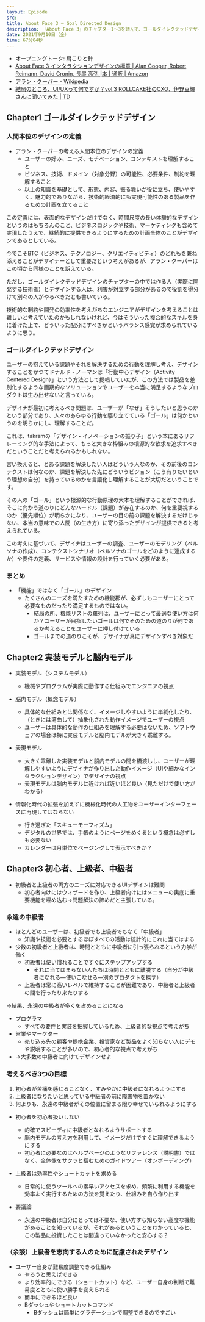 ```yaml
---
layout: Episode
src: 
title: About Face 3 — Goal Directed Design
description: 「About Face 3」のチャプター1〜3を読んで、ゴールダイレクテッドデザインの考え方について話しました。
date: 2021年9月10日（金）
time: 67分04秒
---
```


- オープニングトーク: 肩こりと針
- [About Face 3 インタラクションデザインの極意 | Alan Cooper, Robert Reimann, David Cronin, 長尾 高弘 |本 | 通販 | Amazon](https://www.amazon.co.jp/dp/4048672452)
- [アラン・クーパー - Wikipedia](https://ja.wikipedia.org/wiki/%E3%82%A2%E3%83%A9%E3%83%B3%E3%83%BB%E3%82%AF%E3%83%BC%E3%83%91%E3%83%BC)
- [結局のところ、UI/UXって何ですか？vol.3 ROLLCAKE社のCXO、伊野亘輝さんに聞いてみた | TD](https://www.td-media.net/interview/what-is-ui-ux-vol-3/)

## Chapter1 ゴールダイレクテッドデザイン
### 人間本位のデザインの定義
- アラン・クーパーの考える人間本位のデザインの定義
    - ユーザーの好み、ニーズ、モチベーション、コンテキストを理解すること
    - ビジネス、技術、ドメイン（対象分野）の可能性、必要条件、制約を理解すること
    - 以上の知識を基礎として、形態、内容、振る舞いが役に立ち、使いやすく、魅力的でありながら、技術的経済的にも実現可能性のある製品を作るための計画を立てること

この定義には、表面的なデザインだけでなく、時間尺度の長い体験的なデザインというのはもちろんのこと、ビジネスロジックや技術、マーケティングも含めて実現したうえで、継続的に提供できるようにするための計画全体のことがデザインであるとしている。

今でこそBTC（ビジネス、テクノロジー、クリエイティビティ）のどれもを兼ね添えることがデザイナーとして重要だという考えがあるが、アラン・クーパーはこの頃から同様のことを訴えている。

ただし、ゴールダイレクテッドデザインのチャプターの中では作る人（実際に開発する技術者）とデザインする人は、利害が対立する部分があるので役割を得分けて別々の人がやるべきだとも書いている。

技術的な制約や開発の効率性を考えがちなエンジニアがデザインを考えることは難しいと考えていたのかもしれないけれど、今はそういった複合的なスキルを身に着けた上で、どういった配分にすべきかというバランス感覚が求められているように思う。

### ゴールダイレクテッドデザイン
ユーザーの抱えている課題やそれを解決するための行動を理解し考え、デザインすることをかつてドナルド・ノーマンは「行動中心デザイン（Activity Centered Design）」という方法として提唱していたが、この方法では製品を差別化するような画期的なソリューションやユーザーを本当に満足するようなプロダクトは生み出せないと言っている。

デザイナが最初に考えるべき問題は、ユーザーが「なぜ」そうしたいと思うのかという部分であり、人々のあらゆる行動を駆り立てている「ゴール」は何かというのを明らかにし、理解することだ。

これは、takramの「デザイン・イノベーションの振り子」という本にあるリフレーミング的な手法によって、もっと大きな枠組みの根源的な欲求を追求すべきだということだと考えられるかもしれない。

言い換えると、とある課題を解決したい人はどういう人なのか、その前後のコンテクストは何なのか、課題を解決した先にどういうビジョン（こう有りたいという理想の自分）を持っているのかを言語化し理解することが大切だということです。

その人の「ゴール」という根源的な行動原理の大本を理解することができれば、そこに向かう道のりにどんなハードル（課題）が存在するのか、何を重要視するのか（優先順位）が明らかになり、ユーザーの目の前の課題を解決するだけじゃない、本当の意味での人間（の生き方）に寄り添ったデザインが提供できると考えられている。

この考えに基づいて、デザイナはユーザーの調査、ユーザーのモデリング（ペルソナの作成）、コンテクストシナリオ（ペルソナのゴールをどのように達成するか）や要件の定義、サービスや情報の設計を行っていく必要がある。

### まとめ
- 「機能」ではなく「ゴール」のデザイン
    - たくさんのニーズを満たすための機能郡が、必ずしもユーザーにとって必要なものだったり満足するものではない。
        - 結局の所、機能リストの羅列は、ユーザーにとって最適な使い方は何か？ユーザーが目指したいゴールは何でそのための道のりが何であるか考えることをユーザーに押し付けている
        - ゴールまでの道のりこそが、デザイナが真にデザインすべき対象だ


## Chapter2 実装モデルと脳内モデル
- 実装モデル（システムモデル）
    - 機械やプログラムが実際に動作する仕組みでエンジニアの視点
- 脳内モデル（概念モデル）
    - 具体的な仕組みとは関係なく、イメージしやすいように単純化したり、（ときには湾曲して）抽象化された動作イメージでユーザーの視点
    - ユーザーは具体的な動作の仕組みを理解する必要はないため、ソフトウェアの場合は特に実装モデルと脳内モデルが大きく乖離する。
- 表現モデル
    -  大きく乖離した実装モデルと脳内モデルの間を橋渡しし、ユーザーが理解しやすいようにデザイナが作り出した動作イメージ（UIや細かなインタラクションデザイン）でデザイナの視点
    - 表現モデルは脳内モデルに近ければ近いほど良い（見ただけで使い方がわかる）


- 情報化時代の拡張を加えずに機械化時代の人工物をユーザーインターフェースに再現してはならない
    - 行き過ぎた「スキューモーフィズム」
    - デジタルの世界では、手帳のようにページをめくるという概念は必ずしも必要ない
    - カレンダーは月単位でページングして表示すべきか？



## Chapter3 初心者、上級者、中級者
- 初級者と上級者の両方のニーズに対応できるUIデザインは難問
    - 初心者向けにはウィザードを作り、上級者向けにはメニューの奥底に重要機能を埋め込む→問題解決の諦めだと主張している。


### 永遠の中級者
- ほとんどのユーザーは、初級者でも上級者でもなく「中級者」
    - 知識や技術を必要とするほぼすべての活動は統計的にこれに当てはまる
- 少数の初級者と上級者は、時間とともに中級者に引っ張られるという力学が働く
    - 初級者は使い慣れることですぐにステップアップする
        - それに当てはまらない人たちは時間とともに離脱する（自分が中級者になれる—使いこなせる—別のプロダクトを探す）
    - 上級者は常に高いレベルで維持することが困難であり、中級者と上級者の間を行ったり来たりする

→結果、永遠の中級者が多くを占めることになる


- プログラマ
    - すべての要件と実装を把握しているため、上級者的な視点で考えがち
- 営業やマーケター
    - 売り込み先の顧客や提携企業、投資家など製品をよく知らない人にデモや説明することが多いので、初心者的な視点で考えがち
- →大多数の中級者に向けてデザインせよ


### 考えるべき3つの目標
1. 初心者が苦痛を感じることなく、すみやかに中級者になれるようにする
2. 上級者になりたいと思っている中級者の前に障害物を置かない
3. 何よりも、永遠の中級者がその位置に留まる限り幸せでいられるようにする

- 初心者を初心者扱いしない
    - 的確でスピーディに中級者となれるようサポートする
    - 脳内モデルの考え方を利用して、イメージだけですぐに理解できるようにする
    - 初心者に必要なのはヘルプページのようなリファレンス（説明書）ではなく、全体像をサクッと掴むためのガイドツアー（オンボーディング）

- 上級者は効率性やショートカットを求める
    - 日常的に使うツールへの素早いアクセスを求め、頻繁に利用する機能を効率よく実行するための方法を覚えたり、仕組みを自ら作り出す

- 要議論
    - 永遠の中級者は自分にとっては不要な、使い方すら知らない高度な機能があることを知っているが、それがあるということをわかっていると、この製品に投資したことは間違っていなかったと安心する？


### （余談）上級者を志向する人のために配慮されたデザイン
- ユーザー自身が難易度調整できる仕組み
    - やろうと思えばできる
    - より効率的にできる（ショートカット）など、ユーザー自身の判断で難易度とともに使い勝手を変えられる
    - 簡単にできるほど良い
    - Bダッシュやショートカットコマンド
        - Bダッシュは簡単にグラデーションで調整できるのですごい

